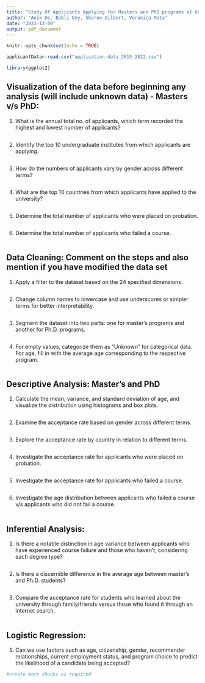 ```yaml
---
title: "Study Of Applicants Applying for Masters and PhD programs at UofR"
author: "Anik De, Babli Dey, Sharon Gilbert, Veronica Mata"
date: "2023-12-09"
output: pdf_document
---
```


```r
knitr::opts_chunk$set(echo = TRUE)
```

<!-- importing student application data from the csv file "application_data_2015_2022.csv" -->

```r
applicantData<-read.csv("application_data_2015_2022.csv")
```

<!-- importing all the library here -->
```r
library(ggplot2)
```

## Visualization of the data before beginning any analysis (will include unknown data) - Masters v/s PhD:


1. What is the annual total no. of applicants, which term recorded the highest and lowest number of applicants?
```r

```


2. Identify the top 10 undergraduate institutes from which applicants are applying.
```r

```


3. How do the numbers of applicants vary by gender across different terms?
```r

```


4. What are the top 10 countries from which applicants have applied to the university?
```r

```


5. Determine the total number of applicants who were placed on probation.
```r

```


6. Determine the total number of applicants who failed a course.
```r

```

## Data Cleaning: Comment on the steps and also mention if you have modified the data set


1. Apply a filter to the dataset based on the 24 specified dimensions.
```r

```


2. Change column names to lowercase and use underscores or simpler terms for better interpretability.
```r

```


3. Segment the dataset into two parts: one for master's programs and another for Ph.D. programs.
```r

```
  
  
4. For empty values, categorize them as "Unknown" for categorical data. For age, fill in with the average age corresponding to the    respective program.
```r

```

## Descriptive Analysis: Master's and PhD


1. Calculate the mean, variance, and standard deviation of age, and visualize the distribution using histograms and box plots.
```r

```


2. Examine the acceptance rate based on gender across different terms.
```r

```


3. Explore the acceptance rate by country in relation to different terms.
```r

```
  
  
4. Investigate the acceptance rate for applicants who were placed on probation.
```r

```


5. Investigate the acceptance rate for applicants who failed a course.
```r

```


6. Investigate the age distribution between applicants who failed a course v/s applicants who did not fail a course.
```r

```

## Inferential Analysis:

1. Is there a notable distinction in age variance between applicants who have experienced course failure and those who haven't, considering each degree type?
```r

```


2. Is there a discernible difference in the average age between master's and Ph.D. students?
```r

```


3. Compare the acceptance rate for students who learned about the university through family/friends versus those who found it through an internet search.
```r

```

## Logistic Regression:

1. Can we use factors such as age, citizenship, gender, recommender relationships, current employment status, and program choice to predict the likelihood of a candidate being accepted?
```r
#create more chunks as required
```













  






